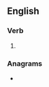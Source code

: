 ==English==

===Verb===
{{head|en|verb form}}

# {{en-simple past of|draw out}}

===Anagrams===
* {{l|en|outdrew}}